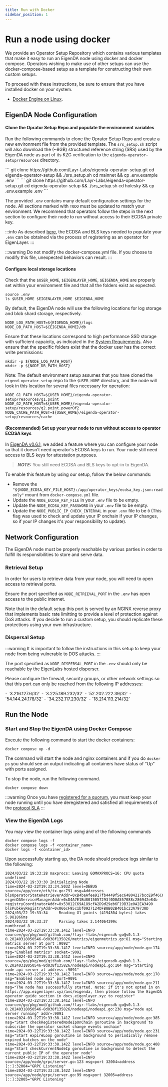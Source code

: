 ```yaml
---
title: Run with Docker
sidebar_position: 1
---
```



# Run a node using docker

We provide an Operator Setup Repository which contains various templates that make it easy to run an EigenDA node using docker and docker compose. Operators wishing to make use of other setups can use the docker-compose-based setup as a template for constructing their own custom setups. 

To proceed with these instructions, be sure to ensure that you have installed docker on your system.
- [Docker Engine on Linux](https://docs.docker.com/engine/install/ubuntu/).


## EigenDA Node Configuration

#### Clone the Oprator Setup Repo and populate the environment variables

Run the following commands to clone the Oprator Setup Repo and create a new environment file from the provided template. 
The `srs_setup.sh` script will also download the (~8GB) structured reference string (SRS) used by the EigenDA node as part of its KZG verification to the `eigenda-operator-setup/resources` directory. 


<Tabs groupId="network">
  <TabItem value="mainnet" label="Mainnet">
    ```
    git clone https://github.com/Layr-Labs/eigenda-operator-setup.git
    cd eigenda-operator-setup && ./srs_setup.sh
    cd mainnet && cp .env.example .env
    ```
  </TabItem>
  <TabItem value="holesky" label="Holesky">
    ```
    git clone https://github.com/Layr-Labs/eigenda-operator-setup.git
    cd eigenda-operator-setup && ./srs_setup.sh
    cd holesky && cp .env.example .env
    ```
  </TabItem>
</Tabs>

The provided `.env` contains many default configuration settings for the node. All sections marked with `TODO` must be updated to match your environment. We recommend that operators follow the steps in the next section to configure their node to run without access to their ECDSA private key. 

:::info
As described [here](./registration.mdx), the ECDSA and BLS keys needed to populate your `.env` can be obtained via the process of registering as an operator for EigenLayer. 
:::

:::warning
Do not modify the docker-compose.yml file. If you choose to modify this file, unexpected behaviors can result.
:::

#### Configure local storage locations

Check that the `$USER_HOME`, `$EIGENLAYER_HOME`, `$EIGENDA_HOME` are properly set within your environment file and that all the folders exist as expected.
```
source .env
ls $USER_HOME $EIGENLAYER_HOME $EIGENDA_HOME
```

By default, the EigenDA node will use the following locations for log storage and blob shard storage, respectively. 

```
NODE_LOG_PATH_HOST=${EIGENDA_HOME}/logs
NODE_DB_PATH_HOST=${EIGENDA_HOME}/db
```

Ensure that these locations correspond to high performance SSD storage with sufficient capaicity, as indicated in the [System Requirements](../requirements/system-requirements.md#node-storage-requirements). Also ensure that the specific folders exist that the docker user has the correct write permissions:

```
mkdir -p ${NODE_LOG_PATH_HOST}
mkdir -p ${NODE_DB_PATH_HOST}
```

Note: The default environment setup assumes that you have cloned the `eigend-operator-setup` repo to the `$USER_HOME` directory, and the node will look in this location for several files necessary for operation: 

```
NODE_G1_PATH_HOST=${USER_HOME}/eigenda-operator-setup/resources/g1.point
NODE_G2_PATH_HOST=${USER_HOME}/eigenda-operator-setup/resources/g2.point.powerOf2
NODE_CACHE_PATH_HOST=${USER_HOME}/eigenda-operator-setup/resources/cache
```

#### (Recommended) Set up your your node to run without access to operator ECDSA keys

In [EigenDA v0.6.1](https://github.com/Layr-Labs/eigenda-operator-setup/releases/tag/v0.6.1), we added a feature where you can configure your node so that it doesn't need operator's ECDSA keys to run. 
Your node still need access to BLS keys for attestation purposes.
>**_NOTE:_** You still need ECDSA and BLS keys to opt-in to EigenDA. 

To enable this feature by using our setup, follow the below commands:
* Remove the `"${NODE_ECDSA_KEY_FILE_HOST}:/app/operator_keys/ecdsa_key.json:readonly"` mount from `docker-compose.yml` file.
* Update the `NODE_ECDSA_KEY_FILE` in your `.env` file to be empty.
* Update the `NODE_ECDSA_KEY_PASSWORD` in your `.env` file to be empty.
* Update the `NODE_PUBLIC_IP_CHECK_INTERVAL` in your `.env` file to be `0` (This flag was used to check and update your IP onchain if your IP changes, so if your IP changes it's your responsibility to update).

## Network Configuration

The EigenDA node must be properly reachable by various parties in order to fulfill its responsibilities to store and serve data. 

### Retrieval Setup

In order for users to retrieve data from your node, you will need to open access to retrieval ports.

Ensure the port specified as `NODE_RETRIEVAL_PORT` in the `.env` has open access to the public internet.

Note that in the default setup this port is served by an NGINX reverse proxy that implements basic rate limitting to provide a level of protection against DoS attacks. If you decide to run a custom setup, you should replicate these protections using your own infrastructure. 

### Dispersal Setup

:::warning 
It is important to follow the instructions in this setup to keep your node from being vulnerable to DOS attacks. 
:::

The port specified as `NODE_DISPERSAL_PORT` in the `.env` should only be reachable by the EigenLabs hosted disperser. 

Please configure the firewall, security groups, or other network settings so that this port can only be reached from the following IP addresses: 


<Tabs groupId="network">
  <TabItem value="mainnet" label="Mainnet">
  - `3.216.127.6/32`
  - `3.225.189.232/32`
  - `52.202.222.39/32`
  </TabItem>
  <TabItem value="holesky" label="Holesky">
  - `54.144.24.178/32`
  - `34.232.117.230/32`
  - `18.214.113.214/32`
  </TabItem>
</Tabs>

<!-- ### Node API Port Setup:

In order to consolidate operator metrics to measure the health of the network, please also open NODE_API_PORT in .env to the internet if possible. Please see Node API Spec for more detail on the data made available via this port. -->


## Run the Node 

### Start and Stop the EigenDA using Docker Compose

Execute the following command to start the docker containers:

```
docker compose up -d
```

The command will start the node and nginx containers and if you do `docker ps` you should see an output indicating all containers have status of “Up” with ports assigned.

To stop the node, run the following command. 

```
docker compose down
```

:::warning 
Once you have [registered for a quorum](./registration/), you must keep your node running until you have deregistered and satisfied all requirements of the [protocol SLA](../requirements/protocol-SLA/)
:::

### View the EigenDA Logs

You may view the container logs using and of the following commands

```
docker compose logs -f
docker compose logs -f <container_name>
docker logs -f <container_id>
```

Upon successfully starting up, the DA node should produce logs similar to the following:

```
2024/03/22 19:33:28 maxprocs: Leaving GOMAXPROCS=16: CPU quota undefined
2024/03/22 19:33:30 Initializing Node
time=2024-03-22T19:33:34.503Z level=DEBUG source=/app/core/eth/tx.go:791 msg=Addresses blsOperatorStateRetrieverAddr=0xB4baAfee917fb4449f5ec64804217bccE9f46C67 eigenDAServiceManagerAddr=0xD4A7E1Bd8015057293f0D0A557088c286942e84b registryCoordinatorAddr=0x53012C69A189cfA2D9d29eb6F19B32e0A2EA3490 blsPubkeyRegistryAddr=0x066cF95c1bf0927124DFB8B02B401bc23A79730D
2024/03/22 19:33:34     Reading G1 points (4194304 bytes) takes 5.981866ms
2024/03/22 19:33:37     Parsing takes 3.144064399s
numthread 8
time=2024-03-22T19:33:38.141Z level=INFO source=/go/pkg/mod/github.com/!layr-!labs/eigensdk-go@v0.1.3-0.20240318050546-8d038f135826/metrics/eigenmetrics.go:81 msg="Starting metrics server at port :9092"
time=2024-03-22T19:33:38.141Z level=INFO source=/app/node/node.go:174 msg="Enabled metrics" socket=:9092
time=2024-03-22T19:33:38.141Z level=INFO source=/go/pkg/mod/github.com/!layr-!labs/eigensdk-go@v0.1.3-0.20240318050546-8d038f135826/nodeapi/nodeapi.go:104 msg="Starting node api server at address :9091"
time=2024-03-22T19:33:38.141Z level=INFO source=/app/node/node.go:178 msg="Enabled node api" port=9091
time=2024-03-22T19:33:38.141Z level=INFO source=/app/node/node.go:211 msg="The node has successfully started. Note: if it's not opted in on https://app.eigenlayer.xyz/avs/eigenda, then please follow the EigenDA operator guide section in docs.eigenlayer.xyz to register"
time=2024-03-22T19:33:38.141Z level=INFO source=/go/pkg/mod/github.com/!layr-!labs/eigensdk-go@v0.1.3-0.20240318050546-8d038f135826/nodeapi/nodeapi.go:238 msg="node api server running" addr=:9091
time=2024-03-22T19:33:38.141Z level=INFO source=/app/node/node.go:385 msg="Start checkRegisteredNodeIpOnChain goroutine in background to subscribe the operator socket change events onchain"
time=2024-03-22T19:33:38.142Z level=INFO source=/app/node/node.go:231 msg="Start expireLoop goroutine in background to periodically remove expired batches on the node"
time=2024-03-22T19:33:38.142Z level=INFO source=/app/node/node.go:408 msg="Start checkCurrentNodeIp goroutine in background to detect the current public IP of the operator node"
time=2024-03-22T19:33:38.142Z level=INFO source=/app/node/grpc/server.go:123 msg=port 32004=address [::]:32004="GRPC Listening"
time=2024-03-22T19:33:38.142Z level=INFO source=/app/node/grpc/server.go:99 msg=port 32005=address [::]:32005="GRPC Listening"
```
